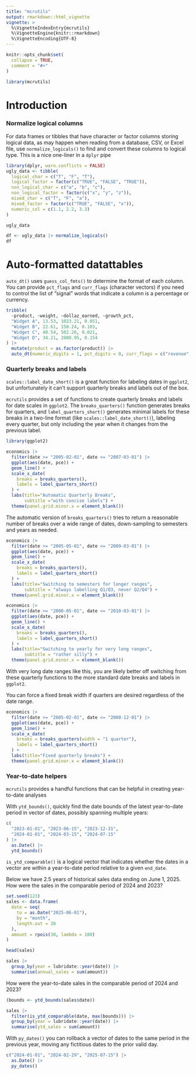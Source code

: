 ```yaml
---
title: "mcrutils"
output: rmarkdown::html_vignette
vignette: >
  %\VignetteIndexEntry{mcrutils}
  %\VignetteEngine{knitr::rmarkdown}
  %\VignetteEncoding{UTF-8}
---
```


```r
knitr::opts_chunk$set(
  collapse = TRUE,
  comment = "#>"
)
```

```r
library(mcrutils)
```


# Introduction

### Normalize logical columns

For data frames or tibbles that have character or factor columns storing 
logical data, as may happen when reading from a database, CSV, or Excel file,
use `normalize_logicals()` to find and convert these columns to logical type.
This is a nice one-liner in a `dplyr` pipe

```r
library(dplyr, warn.conflicts = FALSE)
ugly_data <- tibble(
  logical_char = c("T", "F", "T"),
  logical_factor = factor(c("TRUE", "FALSE", "TRUE")),
  non_logical_char = c("a", "b", "c"),
  non_logical_factor = factor(c("x", "y", "z")),
  mixed_char = c("T", "F", "a"),
  mixed_factor = factor(c("TRUE", "FALSE", "x")),
  numeric_col = c(1.1, 2.2, 3.3)
)

ugly_data
```


```r
df <- ugly_data |> normalize_logicals()
df
```



# Auto-formatted datattables


`auto_dt()` uses `guess_col_fmts()` to determine the format of each column. You
can provide `pct_flags` and `curr_flags` (character vectors) if you need to
control the list of "signal" words that indicate a column is a percentage or
currency.


```r
tribble(
  ~product, ~weight, ~dollaz_earned, ~growth_pct,
  "Widget A", 13.53, 1023.21, 0.051,
  "Widget B", 22.61, 150.24, 0.103,
  "Widget C", 40.54, 502.26, 0.021,
  "Widget D", 34.21, 2000.95, 0.154
) |>
  mutate(product = as.factor(product)) |>
  auto_dt(numeric_digits = 1, pct_digits = 0, curr_flags = c("revenue", "dollaz"))
```



### Quarterly breaks and labels

`scales::label_date_short()` is a great function for labeling dates in `ggplot2`,
but unfortunately it can't support quarterly breaks and labels out of the box.

`mcrutils` provides a set of functions to create quarterly breaks and labels for
date scales in `ggplot2`. The `breaks_quarters()` function generates breaks for
quarters, and `label_quarters_short()` generates minimal labels for these breaks
in a two-line format (like `scales::label_date_short()`), labeling every
quarter, but only including the year when it changes from the previous label.


```r
library(ggplot2)

economics |>
  filter(date >= "2005-02-01", date <= "2007-03-01") |>
  ggplot(aes(date, pce)) +
  geom_line() +
  scale_x_date(
    breaks = breaks_quarters(),
    labels = label_quarters_short()
  ) +
  labs(title="Automatic Quarterly Breaks",
       subtitle ="with concise labels") +
  theme(panel.grid.minor.x = element_blank())
```

The automatic version of `breaks_quarters()` tries to return a reasonable number of breaks over a wide range of dates, down-sampling to semesters and years as needed.

```r
economics |>
  filter(date >= "2005-05-01", date <= "2009-03-01") |>
  ggplot(aes(date, pce)) +
  geom_line() +
  scale_x_date(
    breaks = breaks_quarters(),
    labels = label_quarters_short()
  ) +
  labs(title="Switching to semesters for longer ranges",
       subtitle = "always labelling Q1/Q3, never Q2/Q4") +
  theme(panel.grid.minor.x = element_blank())
```

```r
economics |>
  filter(date >= "2000-05-01", date <= "2010-03-01") |>
  ggplot(aes(date, pce)) +
  geom_line() +
  scale_x_date(
    breaks = breaks_quarters(),
    labels = label_quarters_short()
  ) +
  labs(title="Switching to yearly for very long ranges",
       subtitle = "rather silly") +
  theme(panel.grid.minor.x = element_blank())
```

With very long date ranges like this, you are likely better off switching from
these quarterly functions to the more standard date breaks and labels in
`ggplot2`.


You can force a fixed break width if quarters are desired regardless of the date range.

```r
economics |>
  filter(date >= "2005-02-01", date <= "2008-12-01") |>
  ggplot(aes(date, pce)) +
  geom_line() +
  scale_x_date(
    breaks = breaks_quarters(width = "1 quarter"),
    labels = label_quarters_short()
  ) +
  labs(title="Fixed quarterly breaks") +
  theme(panel.grid.minor.x = element_blank())
```

### Year-to-date helpers

`mcrutils` provides a handful functions that can be helpful in creating 
year-to-date analyses

With `ytd_bounds()`, quickly find the date bounds of the latest year-to-date 
period in vector of dates, possibly spanning multiple years:
```r
c(
  "2023-01-01", "2023-06-15", "2023-12-31",
  "2024-01-01", "2024-03-15", "2024-07-15"
) |>
  as.Date() |>
  ytd_bounds()
```

`is_ytd_comparable()` is a logical vector that indicates whether the dates
in a vector are within a year-to-date period relative to a given `end_date`. 

Below we have 2.5 years of historical sales data ending on June 1, 2025.
How were the sales in the comparable period of 2024 and 2023?

```r
set.seed(123)
sales <- data.frame(
  date = seq(
    to = as.Date("2025-06-01"),
    by = "month",
    length.out = 30
  ),
  amount = rpois(30, lambda = 100)
)

head(sales)

sales |>
  group_by(year = lubridate::year(date)) |>
  summarise(annual_sales = sum(amount))
```

How were the year-to-date sales in the comparable period of 2024 and 2023?

```r
(bounds <- ytd_bounds(sales$date))

sales |>
  filter(is_ytd_comparable(date, max(bounds))) |>
  group_by(year = lubridate::year(date)) |>
  summarise(ytd_sales = sum(amount))
```

With `py_dates()` you can rollback a vector of dates to the same period in the
previous year, moving any fictitious dates to the prior valid day.

```r
c("2024-01-01", "2024-02-29", "2025-07-15") |>
  as.Date() |>
  py_dates()
```

